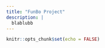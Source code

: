 ```yaml
---
title: "FunBo Project"
description: |
  blablubb
---
```


```r
knitr::opts_chunk$set(echo = FALSE)
```


